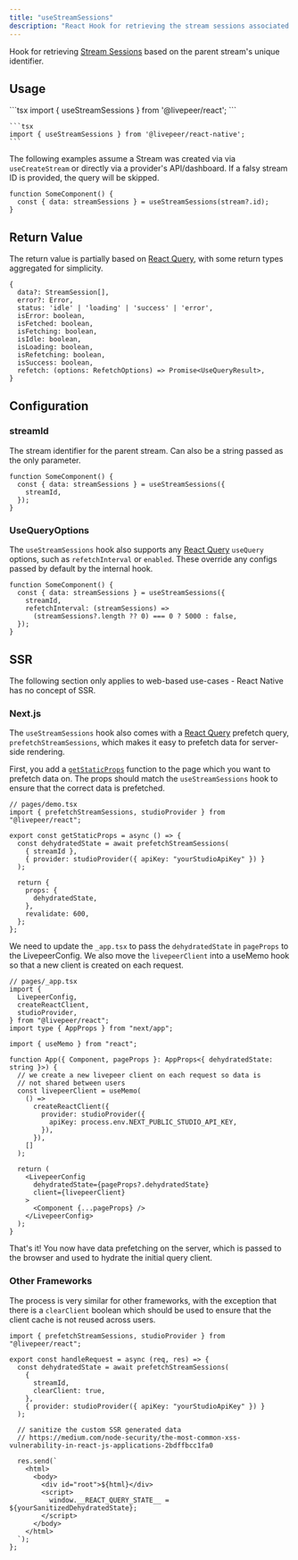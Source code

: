 ```yaml
---
title: "useStreamSessions"
description: "React Hook for retrieving the stream sessions associated with a stream ID."
---
```


Hook for retrieving [Stream Sessions](https://github.com/livepeer/livepeer.js/blob/main/packages/core/src/types/provider.ts)
based on the parent stream's unique identifier.

## Usage

<Tabs>
  <Tab title="React">
    ```tsx 
    import { useStreamSessions } from '@livepeer/react';
    ```

  </Tab>
  <Tab title="React Native">

    ```tsx
    import { useStreamSessions } from '@livepeer/react-native';
    ```

  </Tab>
</Tabs>

The following examples assume a Stream was created via via `useCreateStream` or directly via a provider's API/dashboard. If a falsy
stream ID is provided, the query will be skipped.

```tsx
function SomeComponent() {
  const { data: streamSessions } = useStreamSessions(stream?.id);
}
```

## Return Value

The return value is partially based on [React Query](https://tanstack.com/query/v4/docs/reference/useQuery), with some return types
aggregated for simplicity.

```tsx
{
  data?: StreamSession[],
  error?: Error,
  status: 'idle' | 'loading' | 'success' | 'error',
  isError: boolean,
  isFetched: boolean,
  isFetching: boolean,
  isIdle: boolean,
  isLoading: boolean,
  isRefetching: boolean,
  isSuccess: boolean,
  refetch: (options: RefetchOptions) => Promise<UseQueryResult>,
}
```

## Configuration

### streamId

The stream identifier for the parent stream. Can also be a string passed as the only parameter.

```tsx
function SomeComponent() {
  const { data: streamSessions } = useStreamSessions({
    streamId,
  });
}
```

### UseQueryOptions

The `useStreamSessions` hook also supports any [React Query](https://tanstack.com/query/v4/docs/reference/useQuery) `useQuery` options, such as
`refetchInterval` or `enabled`. These override any configs passed by default by the internal hook.

```tsx
function SomeComponent() {
  const { data: streamSessions } = useStreamSessions({
    streamId,
    refetchInterval: (streamSessions) =>
      (streamSessions?.length ?? 0) === 0 ? 5000 : false,
  });
}
```

## SSR

<Warning>
  The following section only applies to web-based use-cases - React Native has
  no concept of SSR.
</Warning>

### Next.js

The `useStreamSessions` hook also comes with a [React Query](https://tanstack.com/query/v4/docs/guides/ssr) prefetch query, `prefetchStreamSessions`,
which makes it easy to prefetch data for server-side rendering.

First, you add a [`getStaticProps`](https://nextjs.org/docs/basic-features/data-fetching/get-static-props) function to the page which
you want to prefetch data on. The props should match the `useStreamSessions` hook to ensure that the correct data is prefetched.

```tsx
// pages/demo.tsx
import { prefetchStreamSessions, studioProvider } from "@livepeer/react";

export const getStaticProps = async () => {
  const dehydratedState = await prefetchStreamSessions(
    { streamId },
    { provider: studioProvider({ apiKey: "yourStudioApiKey" }) }
  );

  return {
    props: {
      dehydratedState,
    },
    revalidate: 600,
  };
};
```

We need to update the `_app.tsx` to pass the `dehydratedState` in `pageProps` to the LivepeerConfig. We also move the
`livepeerClient` into a useMemo hook so that a new client is created on each request.

```tsx
// pages/_app.tsx
import {
  LivepeerConfig,
  createReactClient,
  studioProvider,
} from "@livepeer/react";
import type { AppProps } from "next/app";

import { useMemo } from "react";

function App({ Component, pageProps }: AppProps<{ dehydratedState: string }>) {
  // we create a new livepeer client on each request so data is
  // not shared between users
  const livepeerClient = useMemo(
    () =>
      createReactClient({
        provider: studioProvider({
          apiKey: process.env.NEXT_PUBLIC_STUDIO_API_KEY,
        }),
      }),
    []
  );

  return (
    <LivepeerConfig
      dehydratedState={pageProps?.dehydratedState}
      client={livepeerClient}
    >
      <Component {...pageProps} />
    </LivepeerConfig>
  );
}
```

That's it! You now have data prefetching on the server, which is passed to the browser and used to hydrate the initial query client.

### Other Frameworks

The process is very similar for other frameworks, with the exception that there is a `clearClient` boolean which should be used
to ensure that the client cache is not reused across users.

```tsx
import { prefetchStreamSessions, studioProvider } from "@livepeer/react";

export const handleRequest = async (req, res) => {
  const dehydratedState = await prefetchStreamSessions(
    {
      streamId,
      clearClient: true,
    },
    { provider: studioProvider({ apiKey: "yourStudioApiKey" }) }
  );

  // sanitize the custom SSR generated data
  // https://medium.com/node-security/the-most-common-xss-vulnerability-in-react-js-applications-2bdffbcc1fa0

  res.send(`
    <html>
      <body>
        <div id="root">${html}</div>
        <script>
          window.__REACT_QUERY_STATE__ = ${yourSanitizedDehydratedState};
        </script>
      </body>
    </html>
  `);
};
```
